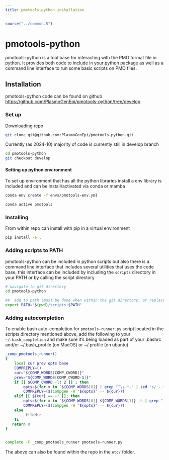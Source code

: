 ```yaml
---
title: pmotools-python installation
---
```


```r
source("../common.R")
```


# pmotools-python

pmotools-python is a tool base for interacting with the PMO format file in python. It provides both code to include in your python package as well as a command line interface to run some basic scripts on PMO files. 


## Installation 

pmotools-python code can be found on github <https://github.com/PlasmoGenEpi/pmotools-python/tree/develop>

### Set up

Downloading repo 

```bash
git clone git@github.com:PlasmoGenEpi/pmotools-python.git
```

Currently (as 2024-10) majority of code is currently still in develop branch 
```bash
cd pmotools-python
git checkout develop
```


#### Setting up python environment 

To set up environment that has all the python libraries install a env library is included and can be install/activated via conda or mamba 

```bash
conda env create -f envs/pmotools-env.yml 

conda active pmotools

```

### Installing 

From within repo can install with pip in a virtual environment 

```bash
pip install -e . 

```


### Adding scripts to PATH 

pmotools-python can be included in python scripts but also there is a command line interface that includes several utilities that uses the code base, this interface can be included by including the `scripts` directory in your PATH or by calling the script directory  

```bash
# navigate to git directory
cd pmotools-python

##  add to path (must be done when within the git directory, or replace $(pwd) with the full path nmae to the git repo
export PATH="$(pwd)/scripts:$PATH"
```

### Adding autocompletion 

To enable bash auto-completion for `pmotools-runner.py` script located in the scripts directory mentioned above, add the following to your `~/.bash_completion` and make sure it's being loaded as part of your .bashrc and/or ~/.bash_profile (on MacOS) or ~/.profile (on ubuntu)

```bash
_comp_pmotools_runner()
{
    local cur prev opts base
    COMPREPLY=()
    cur="${COMP_WORDS[COMP_CWORD]}"
    prev="${COMP_WORDS[COMP_CWORD-1]}"
    if [[ $COMP_CWORD -lt 2 ]] ; then
    	opts=$(for x in `${COMP_WORDS[0]} | grep "^\s.*-" | sed 's/ -.*//g' | tr -d '[:blank:]'`; do echo ${x} ; done )
		COMPREPLY=($(compgen -W "${opts}" -- ${cur}))
    elif [[ ${cur} == -* ]]; then
    	opts=$(for x in `${COMP_WORDS[0]} ${COMP_WORDS[1]} -h | grep " -" | sed "s/^. *-/-/g" | sed "s/   .*//g" | sed "s/, / /g"`; do echo ${x} ; done )
		COMPREPLY=($(compgen -W "${opts}" -- ${cur}))
    else
    	_filedir
    fi
   return 0
}


complete -F _comp_pmotools_runner pmotools-runner.py

```

The above can also be found within the repo in the `etc/` folder. 



